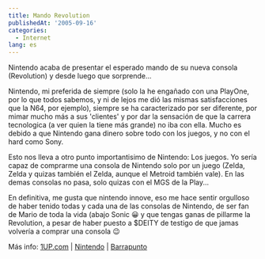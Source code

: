 ```yaml
---
title: Mando Revolution
publishedAt: '2005-09-16'
categories:
  - Internet
lang: es
---
```


Nintendo acaba de presentar el esperado mando de su nueva consola (Revolution) y desde luego que sorprende...

Nintendo, mi preferida de siempre (solo la he engañado con una PlayOne, por lo que todos sabemos, y ni de lejos me dió las mismas satisfacciones que la N64, por ejemplo), siempre se ha caracterizado por ser diferente, por mimar mucho más a sus 'clientes' y por dar la sensación de que la carrera tecnologica (a ver quien la tiene más grande) no iba con ella. Mucho es debido a que Nintendo gana dinero sobre todo con los juegos, y no con el hard como Sony.

Esto nos lleva a otro punto importantisimo de Nintendo: Los juegos. Yo sería capaz de comprarme una consola de Nintendo solo por un juego (Zelda, Zelda y quizas también el Zelda, aunque el Metroid también vale). En las demas consolas no pasa, solo quizas con el MGS de la Play...

En definitiva, me gusta que nintendo innove, eso me hace sentir orgulloso de haber tenido todas y cada una de las consolas de Nintendo, de ser fan de Mario de toda la vida (abajo Sonic 😀 y que tengas ganas de pillarme la Revolution, a pesar de haber puesto a $DEITY de testigo de que jamas volvería a comprar una consola 😉

Más info: [1UP.com](http://www.1up.com/do/newsStory?cId=3143782) | [Nintendo](http://www.nintendo-europe.com/NOE/es/ES/news/article.do?elementId=TBFg0SGq8hp5773yZiwhSK7e_-LfqZF2&feature=px_tYCmcf_t40BKkFoLnc_hDVtJLz9Rz) | [Barrapunto](http://barrapunto.com/article.pl?sid=05/09/16/1051201&mode=nested)
